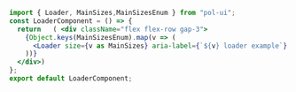 ```jsx
import { Loader, MainSizes,MainSizesEnum } from "pol-ui";
const LoaderComponent = () => {
  return   ( <div className="flex flex-row gap-3">
    {Object.keys(MainSizesEnum).map(v => (
      <Loader size={v as MainSizes} aria-label={`${v} loader example`} key={v} title={`${v} loader example`} />
    ))}
  </div>)
};
export default LoaderComponent;
```
